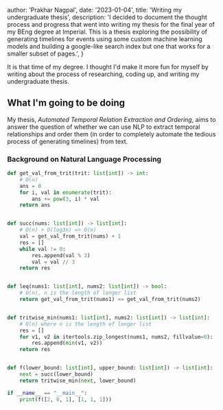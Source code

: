 
  author: 'Prakhar Nagpal',
  date: '2023-01-04',
  title: 'Writing my undergraduate thesis',
  description:
    'I decided to document the thought process and progress that went into writing my thesis for the final year of my BEng degree at Imperial. This is a thesis exploring the possibility of generating timelines for events using some custom machine learning models and building a google-like search index but one that works for a smaller subset of pages.',
}

 
It is that time of my degree. I thought I'd make it more fun for myself by writing about the process of researching, coding up, and writing my undergraduate thesis.

## What I'm going to be doing

My thesis, _Automated Temporal Relation Extraction and Ordering_, aims to answer the question of whether we can use NLP to extract temporal relationships and order them (in order to completely automate the tedious process of generating timelines) from text.

### Background on Natural Language Processing

```python
def get_val_from_trit(trit: list[int]) -> int:
    # O(n)
    ans = 0
    for i, val in enumerate(trit):
        ans += pow(3, i) * val
    return ans


def succ(nums: list[int]) -> list[int]:
    # O(n) + O(log3n) => O(n)
    val = get_val_from_trit(nums) + 1
    res = []
    while val != 0:
        res.append(val % 3)
        val = val // 3
    return res


def leq(nums1: list[int], nums2: list[int]) -> bool:
    # O(n), n is the length of longer list
    return get_val_from_trit(nums1) <= get_val_from_trit(nums2)


def tritwise_min(nums1: list[int], nums2: list[int]) -> list[int]:
    # O(n) where n is the length of longer list
    res = []
    for v1, v2 in itertools.zip_longest(nums1, nums2, fillvalue=0):
        res.append(min(v1, v2))
    return res


def f(lower_bound: list[int], upper_bound: list[int]) -> list[int]:
    next = succ(lower_bound)
    return tritwise_min(next, lower_bound)

if __name__ == "__main__":
    print(f([2, 0, 1], [1, 1, 1]))
```
